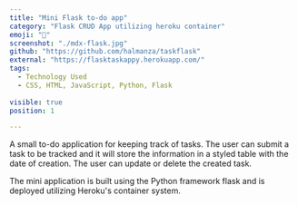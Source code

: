 ```yaml
---
title: "Mini Flask to-do app"
category: "Flask CRUD App utilizing heroku container"
emoji: "🐍"
screenshot: "./mdx-flask.jpg"
github: "https://github.com/halmanza/taskflask"
external: "https://flasktaskappy.herokuapp.com/"
tags:
  - Technology Used
  - CSS, HTML, JavaScript, Python, Flask
 
visible: true
position: 1

---
```


A small to-do application for keeping track of tasks. The user can submit a task to be tracked and it will
store the information in a styled table with the date of creation. The user can update or delete the created task.

The mini application is built using the Python framework flask and is deployed utilizing Heroku's container system.
